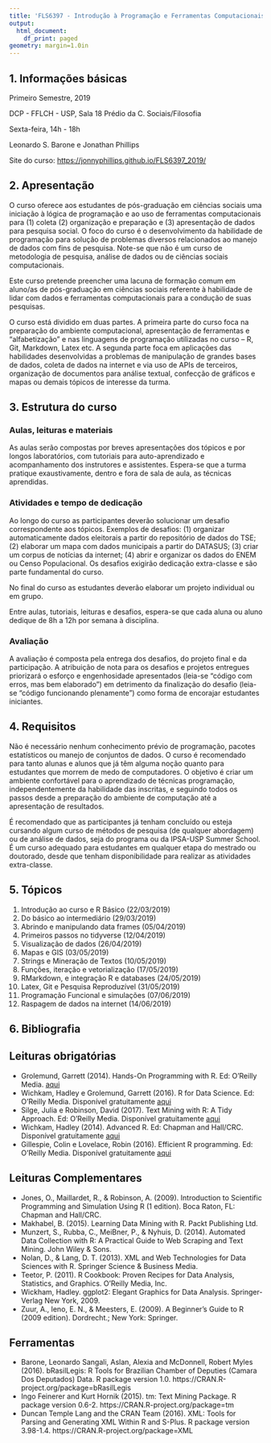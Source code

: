 ```yaml
---
title: 'FLS6397 - Introdução à Programação e Ferramentas Computacionais para as Ciências Sociais'
output:
  html_document:
    df_print: paged
geometry: margin=1.0in
---
```


## 1. Informações básicas

Primeiro Semestre, 2019

DCP - FFLCH - USP, Sala 18 Prédio da C. Sociais/Filosofia

Sexta-feira, 14h - 18h

Leonardo S. Barone e Jonathan Phillips

Site do curso: [https://jonnyphillips.github.io/FLS6397_2019/](https://jonnyphillips.github.io/FLS6397_2019/)

## 2. Apresentação

O curso oferece aos estudantes de pós-graduação em ciências sociais uma iniciação à lógica de programação e ao uso de ferramentas computacionais para (1) coleta (2) organização e preparação e (3) apresentação de dados para pesquisa social. O foco do curso é o desenvolvimento da habilidade de programação para solução de problemas diversos relacionados ao manejo de dados com fins de pesquisa. Note-se que não é um curso de metodologia de pesquisa, análise de dados ou de ciências sociais computacionais.

Este curso pretende preencher uma lacuna de formação comum em aluno/as de pós-graduação em ciências sociais referente à habilidade de lidar com dados e ferramentas computacionais para a condução de suas pesquisas.

O curso está dividido em duas partes. A primeira parte do curso foca na preparação do ambiente computacional, apresentação de ferramentas e "alfabetização" e nas linguagens de programação utilizadas no curso -- R, Git, Markdown, Latex etc. A segunda parte foca em aplicações das habilidades desenvolvidas a problemas de manipulação de grandes bases de dados, coleta de dados na internet e via uso de APIs de terceiros, organização de documentos para análise textual, confecção de gráficos e mapas ou demais tópicos de interesse da turma. 

## 3. Estrutura do curso

### Aulas, leituras e materiais
As aulas serão compostas por breves apresentações dos tópicos e por longos laboratórios, com tutoriais para auto-aprendizado e acompanhamento dos instrutores e assistentes. Espera-se que a turma pratique exaustivamente, dentro e fora de sala de aula, as técnicas aprendidas.

### Atividades e tempo de dedicação
Ao longo do curso as participantes deverão solucionar um desafio correspondente aos tópicos. Exemplos de desafios: (1) organizar automaticamente dados eleitorais a partir do repositório de dados do TSE; (2) elaborar um mapa com dados municipais a partir do DATASUS; (3) criar um corpus de notícias da internet; (4) abrir e organizar os dados do ENEM ou Censo Populacional. Os desafios exigirão dedicação extra-classe e são parte fundamental do curso.

No final do curso as estudantes deverão elaborar um projeto individual ou em grupo.

Entre aulas, tutoriais, leituras e desafios, espera-se que cada aluna ou aluno dedique de 8h a 12h por semana à disciplina.

### Avaliação
A avaliação é composta pela entrega dos desafios, do projeto final e da participação. A atribuição de nota para os desafios e projetos entregues priorizará o esforço e engenhosidade apresentados (leia-se "código com erros, mas bem elaborado") em detrimento da finalização do desafio (leia-se "código funcionando plenamente") como forma de encorajar estudantes iniciantes.


## 4. Requisitos

Não é necessário nenhum conhecimento prévio de programação, pacotes estatísticos ou manejo de conjuntos de dados. O curso é recomendado para tanto alunas e alunos que já têm alguma noção quanto para estudantes que morrem de medo de computadores. O objetivo é criar um ambiente confortável para o aprendizado de técnicas programação, independentemente da habilidade das inscritas, e seguindo todos os passos desde a preparação do ambiente de computação até a apresentação de resultados.

É recomendado que as participantes já tenham concluído ou esteja cursando algum curso de métodos de pesquisa (de qualquer abordagem) ou de análise de dados, seja do programa ou da IPSA-USP Summer School. É um curso adequado para estudantes em qualquer etapa do mestrado ou doutorado, desde que tenham disponibilidade para realizar as atividades extra-classe.

## 5. Tópicos

1. Introdução ao curso e R Básico (22/03/2019)
2. Do básico ao intermediário (29/03/2019)
3. Abrindo e manipulando data frames (05/04/2019)
4. Primeiros passos no tidyverse (12/04/2019)
5. Visualização de dados (26/04/2019)
6. Mapas e GIS (03/05/2019)
7. Strings e Mineração de Textos (10/05/2019)
8. Funções, iteração e vetorialização (17/05/2019)
9. RMarkdown, e integração R e databases (24/05/2019)
10. Latex, Git e Pesquisa Reproduzível (31/05/2019)
11. Programação Funcional e simulações (07/06/2019)
12. Raspagem de dados na internet (14/06/2019)

## 6. Bibliografia

## Leituras obrigatórias
- Grolemund, Garrett (2014). Hands-On Programming with R. Ed: O'Reilly Media. [aqui](https://rstudio-education.github.io/hopr/)
- Wichkam, Hadley e Grolemund, Garrett (2016). R for Data Science. Ed: O'Reilly Media. Disponível gratuitamente [aqui](https://r4ds.had.co.nz/)
- Silge, Julia e Robinson, David (2017). Text Mining with R: A Tidy Approach. Ed: O'Reilly Media. Disponível gratuitamente [aqui](https://www.tidytextmining.com/) 
- Wichkam, Hadley (2014). Advanced R. Ed: Chapman and Hall/CRC. Disponível gratuitamente  [aqui](http://adv-r.had.co.nz/)
- Gillespie, Colin e Lovelace, Robin (2016). Efficient R programming. Ed: O'Reilly Media. Disponível gratuitamente [aqui](https://csgillespie.github.io/efficientR/)

## Leituras Complementares
- Jones, O., Maillardet, R., & Robinson, A. (2009). Introduction to Scientific Programming and Simulation Using R (1 edition). Boca Raton, FL: Chapman and Hall/CRC.
- Makhabel, B. (2015). Learning Data Mining with R. Packt Publishing Ltd.
- Munzert, S., Rubba, C., MeiBner, P., & Nyhuis, D. (2014). Automated Data Collection with R: A Practical Guide to Web Scraping and Text Mining. John Wiley & Sons.
- Nolan, D., & Lang, D. T. (2013). XML and Web Technologies for Data Sciences with R. Springer Science & Business Media.
- Teetor, P. (2011). R Cookbook: Proven Recipes for Data Analysis, Statistics, and Graphics. O’Reilly Media, Inc.
- Wickham, Hadley. ggplot2: Elegant Graphics for Data Analysis. Springer-Verlag New York, 2009.
- Zuur, A., Ieno, E. N., & Meesters, E. (2009). A Beginner’s Guide to R (2009 edition). Dordrecht.; New York: Springer.

## Ferramentas
- Barone, Leonardo Sangali, Aslan, Alexia and McDonnell, Robert Myles  (2016). bRasilLegis: R Tools for Brazilian Chamber of Deputies (Camara Dos Deputados) Data. R package version 1.0. https://CRAN.R-project.org/package=bRasilLegis
- Ingo Feinerer and Kurt Hornik (2015). tm: Text Mining Package. R package version 0.6-2. https://CRAN.R-project.org/package=tm
- Duncan Temple Lang and the CRAN Team (2016). XML: Tools for Parsing and Generating XML Within R and S-Plus. R package version 3.98-1.4. https://CRAN.R-project.org/package=XML
